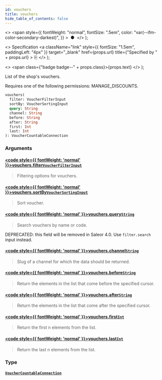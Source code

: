 ```yaml
---
id: vouchers
title: vouchers
hide_table_of_contents: false
---
```


  <>
    <span
      style={{
        fontWeight: "normal",
        fontSize: ".5em",
        color: "var(--ifm-color-secondary-darkest)",
      }}
    >
      &nbsp;●&nbsp;
    </span>
  </>
);

  <>
    Specification
    <a
      className="link"
      style={{ fontSize: "1.5em", paddingLeft: "4px" }}
      target="\_blank"
      href={props.url}
      title={"Specified by " + props.url}
    >
      ⎘
    </a>
  </>
);

  <>
    <span class={"badge badge--" + props.class}>{props.text}</span>
  </>
);

List of the shop's vouchers.

Requires one of the following permissions: MANAGE_DISCOUNTS.

```graphql
vouchers(
  filter: VoucherFilterInput
  sortBy: VoucherSortingInput
  query: String
  channel: String
  before: String
  after: String
  first: Int
  last: Int
): VoucherCountableConnection
```

### Arguments

#### [<code style={{ fontWeight: 'normal' }}>vouchers.<b>filter</b></code>](#)<Bullet />[`VoucherFilterInput`](../../api-reference/inputs/voucher-filter-input) <Badge class="secondary" text="input"/>

> Filtering options for vouchers.

#### [<code style={{ fontWeight: 'normal' }}>vouchers.<b>sortBy</b></code>](#)<Bullet />[`VoucherSortingInput`](../../api-reference/inputs/voucher-sorting-input) <Badge class="secondary" text="input"/>

> Sort voucher.

#### [<code style={{ fontWeight: 'normal' }}>vouchers.<b>query</b></code>](#)<Bullet />[`String`](../../api-reference/scalars/string) <Badge class="secondary" text="scalar"/>

> Search vouchers by name or code.

DEPRECATED: this field will be removed in Saleor 4.0. Use `filter.search` input instead.

>

#### [<code style={{ fontWeight: 'normal' }}>vouchers.<b>channel</b></code>](#)<Bullet />[`String`](../../api-reference/scalars/string) <Badge class="secondary" text="scalar"/>

> Slug of a channel for which the data should be returned.

#### [<code style={{ fontWeight: 'normal' }}>vouchers.<b>before</b></code>](#)<Bullet />[`String`](../../api-reference/scalars/string) <Badge class="secondary" text="scalar"/>

> Return the elements in the list that come before the specified cursor.

#### [<code style={{ fontWeight: 'normal' }}>vouchers.<b>after</b></code>](#)<Bullet />[`String`](../../api-reference/scalars/string) <Badge class="secondary" text="scalar"/>

> Return the elements in the list that come after the specified cursor.

#### [<code style={{ fontWeight: 'normal' }}>vouchers.<b>first</b></code>](#)<Bullet />[`Int`](../../api-reference/scalars/int) <Badge class="secondary" text="scalar"/>

> Return the first n elements from the list.

#### [<code style={{ fontWeight: 'normal' }}>vouchers.<b>last</b></code>](#)<Bullet />[`Int`](../../api-reference/scalars/int) <Badge class="secondary" text="scalar"/>

> Return the last n elements from the list.

### Type

#### [`VoucherCountableConnection`](../../api-reference/objects/voucher-countable-connection) <Badge class="secondary" text="object"/>

>
